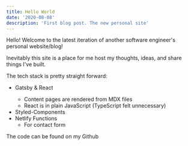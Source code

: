 ```yaml
---
title: Hello World
date: '2020-08-08'
description: 'First blog post. The new personal site'
---
```



Hello! Welcome to the latest iteration of another software engineer's personal website/blog!

Inevitably this site is a place for me host my thoughts, ideas, and share things I've built.

The tech stack is pretty straight forward:

-   <ExternalLink to='https://www.gatsbyjs.com/'>Gatsby & React</ExternalLink>

    -   Content pages are rendered from <ExternalLink to='https://www.gatsbyjs.com/plugins/gatsby-plugin-mdx/'>MDX</ExternalLink> files
    -   React is in plain JavaScript (TypeScript felt unnecessary)

-   <ExternalLink to='https://styled-components.com/'>
        Styled-Components
    </ExternalLink>
-   <ExternalLink to='https://docs.netlify.com/functions/overview/'>
        Netlify Functions
    </ExternalLink>

    -   For contact form

The code can be found on my <ExternalLink to='https://github.com/DrewJohnsonGT/portfolio'>Github</ExternalLink>
